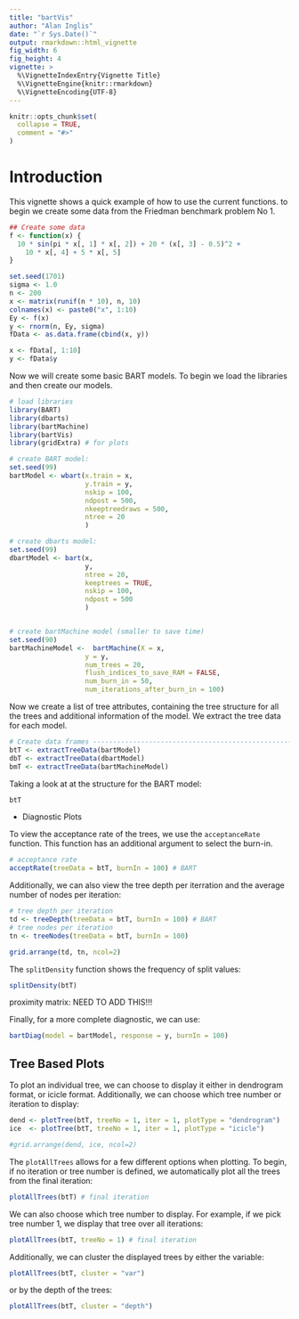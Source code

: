 ```yaml
---
title: "bartVis"
author: "Alan Inglis"
date: "`r Sys.Date()`"
output: rmarkdown::html_vignette
fig_width: 6 
fig_height: 4 
vignette: >
  %\VignetteIndexEntry{Vignette Title}
  %\VignetteEngine{knitr::rmarkdown}
  %\VignetteEncoding{UTF-8}
---
```


```r
knitr::opts_chunk$set(
  collapse = TRUE,
  comment = "#>"
)
```


# Introduction
This vignette shows a quick example of how to use the current functions. to begin we create some data from the Friedman benchmark problem No 1.

```r
## Create some data
f <- function(x) {
  10 * sin(pi * x[, 1] * x[, 2]) + 20 * (x[, 3] - 0.5)^2 +
    10 * x[, 4] + 5 * x[, 5]
}

set.seed(1701)
sigma <- 1.0
n <- 200
x <- matrix(runif(n * 10), n, 10)
colnames(x) <- paste0("x", 1:10)
Ey <- f(x)
y <- rnorm(n, Ey, sigma)
fData <- as.data.frame(cbind(x, y))

x <- fData[, 1:10]
y <- fData$y

```

Now we will create some basic BART models. To begin we load the libraries and then create our models.

```r
# load libraries
library(BART)
library(dbarts)
library(bartMachine)
library(bartVis)
library(gridExtra) # for plots

# create BART model:
set.seed(99)
bartModel <- wbart(x.train = x,
                   y.train = y,
                   nskip = 100,
                   ndpost = 500,
                   nkeeptreedraws = 500,
                   ntree = 20
                   )

# create dbarts model:
set.seed(99)
dbartModel <- bart(x,
                   y,
                   ntree = 20,
                   keeptrees = TRUE,
                   nskip = 100,
                   ndpost = 500
                   )


# create bartMachine model (smaller to save time)
set.seed(90)
bartMachineModel <-  bartMachine(X = x,
                   y = y,
                   num_trees = 20,
                   flush_indices_to_save_RAM = FALSE,
                   num_burn_in = 50,
                   num_iterations_after_burn_in = 100)

```


Now we create a list of tree attributes, containing the tree structure for all the trees and additional information of the model. We extract the tree data for each model.

```r
# Create data frames ------------------------------------------------------
btT <- extractTreeData(bartModel) 
dbT <- extractTreeData(dbartModel) 
bmT <- extractTreeData(bartMachineModel) 
```


Taking a look at at the structure for the BART model:
```r
btT
```


* Diagnostic Plots

To view the acceptance rate of the trees, we use the `acceptanceRate` function. This function has an additional argument to select the burn-in.
```r
# acceptance rate
acceptRate(treeData = btT, burnIn = 100) # BART
```

Additionally, we can also view the tree depth per iterration and the average number of nodes per iteration:
```r
# tree depth per iteration
td <- treeDepth(treeData = btT, burnIn = 100) # BART
# tree nodes per iteration
tn <- treeNodes(treeData = btT, burnIn = 100)

grid.arrange(td, tn, ncol=2)
```


The `splitDensity` function shows the frequency of split values:
```r
splitDensity(btT)
```


proximity matrix:
NEED TO ADD THIS!!!

Finally, for a more complete diagnostic, we can use:

```r
bartDiag(model = bartModel, response = y, burnIn = 100)
```



## Tree Based Plots

To plot an individual tree, we can choose to display it either in dendrogram format, or icicle format. Additionally, we can choose which tree number or iteration to display:
```r
dend <- plotTree(btT, treeNo = 1, iter = 1, plotType = "dendrogram")
ice  <- plotTree(btT, treeNo = 1, iter = 1, plotType = "icicle")

#grid.arrange(dend, ice, ncol=2)
```

The `plotAllTrees` allows for a few different options when plotting. To begin, if no iteration or tree number is defined, we automatically plot all the trees from the final iteration:
```r
plotAllTrees(btT) # final iteration
```

We can also choose which tree number to display. For example, if we pick tree number 1, we display that tree over all iterations:
```r
plotAllTrees(btT, treeNo = 1) # final iteration
```

Additionally, we can cluster the displayed trees by either the variable:
```r
plotAllTrees(btT, cluster = "var")
```

or by the depth of the trees:
```r
plotAllTrees(btT, cluster = "depth")
```


